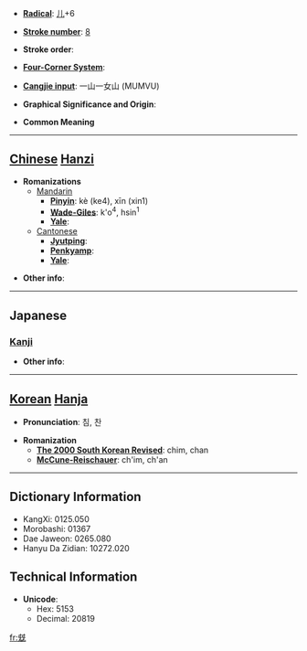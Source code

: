 * '''[[Wiktionary:Chinese radical index| Radical]]''': [[Wiktionary:Chinese radical index 儿|儿]]+6

* '''[[Wiktionary:Chinese total strokes index|Stroke number]]''': [[Wiktionary:Chinese total strokes index 8|8]]

* '''Stroke order''': 

* '''[[Wiktionary:Chinese four corner index|Four-Corner System]]''': 

* '''[[Wiktionary:Chinese Cangjie index|Cangjie input]]''': 一山一女山 (MUMVU)

* '''Graphical Significance and Origin''': 

* '''Common Meaning'''

----

== [[Chinese]] [[Hanzi]] ==

* '''Romanizations'''
** [[Mandarin]]
*** '''[[Pinyin]]''': kè (ke4), xīn (xin1)
*** '''[[Wade-Giles]]''': k'o<sup>4</sup>, hsin<sup>1</sup>
*** '''[[Yale]]''': 
**[[Cantonese]]
***'''[[Jyutping]]''':
***'''[[Penkyamp]]''': 
***'''[[Yale]]''': 

* '''Other info''': 

----

==Japanese==
===[[Kanji]]===
{{kanji|on readings=[[しん]] (shin), [[さん]] (san)|kun readings=[[するどい]] (surudoi), [[たすける]] (tasukeru)}}

* '''Other info''':  

----

== [[Korean]] [[Hanja]] ==

* '''Pronunciation''': 침, 찬

* '''Romanization'''
** '''[[The 2000 South Korean Revised Romanization|The 2000 South Korean Revised]]''': chim, chan
** '''[[McCune-Reischauer]]''': ch'im, ch'an

----

== Dictionary Information ==

* KangXi: 0125.050
* Morobashi: 01367
* Dae Jaweon: 0265.080
* Hanyu Da Zidian: 10272.020

== Technical Information ==

* '''Unicode''':
** Hex: 5153
** Decimal: 20819

[[fr:兓]]